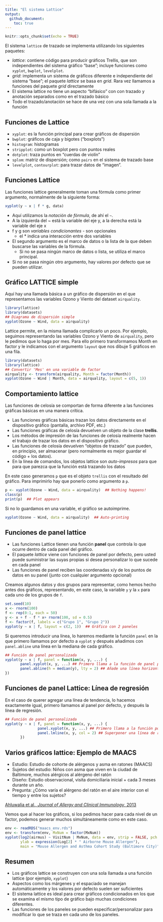 ```yaml
---
title: "El sistema Lattice"
output: 
  github_document:
    toc: true
---
```


```r
knitr::opts_chunk$set(echo = TRUE)
```

El sistema `lattice` de trazado se implementa utilizando los siguientes paquetes:

- *lattice*: contiene código para producir gráficos Trellis, que son independientes del sistema gráfico "base"; incluye funciones como `xyplot`, `bwplot`, `levelplot`.
- *grid*: implementa un sistema de gráficos diferente e independiente del sistema "base"; el paquete *lattice* se basa en *grid*. Rara vez llamamos a funciones del paquete *grid* directamente
- El sistema lattice no tiene un aspecto "bifásico" con con trazado y anotación separados como en el trazado básico
- Todo el trazado/anotación se hace de una vez con una sola llamada a la función

## Funciones de Lattice

- `xyplot`: es la función principal para crear gráficos de dispersión 
- `bwplot`: gráficos de caja y bigotes ("boxplots")
- `histogram`: histogramas
- `stripplot`: como un boxplot pero con puntos reales 
- `dotplot`: traza puntos en "cuerdas de violín"
- `splom`: matriz de dispersión; como `pairs` en el sistema de trazado base 
- `levelplot`, `contourplot`: para trazar datos de "imagen".

## Funciones Lattice

Las funciones lattice generalmente toman una fórmula como primer argumento, normalmente de la siguiente forma:
```r
xyplot(y ~ x | f * g, data)
```

- Aquí utilizamos la *notación de fórmula*, de ahí el `~`.
- A la izquierda del ~ está la variable del eje y, a la derecha está la
  variable del eje x
- f y g son _variables condicionantes_ - son opcionales
  - el * indica una interacción entre dos variables
- El segundo argumento es el marco de datos o la lista de la que deben buscarse las variables de la fórmula.
  - Si no se pasa ningún marco de datos o lista, se utiliza el marco principal.
- Si no se pasa ningún otro argumento, hay valores por defecto que se pueden utilizar.

## Gráfico LATTICE simple
Aquí hay una llamada básica a un gráfico de dispersión en el que representamos las variables Ozono y Viento del dataset `airquality`.
```r
library(lattice)
library(datasets)
## Diagrama de dispersión simple
xyplot(Ozone ~ Wind, data = airquality)
```

Lattice permite, en la misma llamada complicarlo un poco. Por ejemplo, seguimos representando las variables Ozono y Viento de `airquality`, pero le pedimos que lo haga por mes. Para ello primero transformamos Month en factor y le indicamos con el argumento `layout` que nos dibuje 5 gráficos en una fila.
```r
library(datasets)
library(lattice)
## Convertir 'Mes' en una variable de factor
airquality <- transform(airquality, Month = factor(Month)) 
xyplot(Ozone ~ Wind | Month, data = airquality, layout = c(5, 1))
```

## Comportamiento lattice

Las funciones de celosía se comportan de forma diferente a las funciones gráficas básicas en una manera crítica.

- Las funciones gráficas básicas trazan los datos directamente en el dispositivo gráfico (pantalla, archivo PDF, etc.)
- Las funciones gráficas de celosía devuelven un objeto de la clase **trellis**.
- Los métodos de impresión de las funciones de celosía realmente hacen el trabajo de trazar los datos en el dispositivo gráfico.
- Las funciones de celosía devuelven "objetos de trazado" que pueden, en principio, ser almacenar (pero normalmente es mejor guardar el código + los datos).
- En la línea de comandos, los objetos lattice son *auto-impresos* para que para que parezca que la función está trazando los datos

En este caso generamos `p` que es el objeto `trellis` con el resultado del gráfico. Para imprimirlo hay que ponerlo como argumento a `p`.
```r
p <- xyplot(Ozone ~ Wind, data = airquality)  ## Nothing happens!
class(p)
print(p)  ## Plot appears
```

Si no lo guardamos en una variable, el gráfico se autoimprime.
```r
xyplot(Ozone ~ Wind, data = airquality)  ## Auto-printing
```

## Funciones de panel lattice

* Las funciones Lattice tienen una función **panel** que controla lo que ocurre dentro de cada panel del gráfico.
* El paquete *lattice* viene con funciones de panel por defecto, pero usted puede suministrar las suyas propias si desea personalizar lo que sucede en cada panel
* Las funciones de panel reciben las coordenadas x/y de los puntos de datos en su panel (junto con cualquier argumento opcional)

Creamos algunos datos y dos grupos para representar, como hemos hecho antes dos gráficos, representando, en este caso, la variable `y` y la `x` para cada uno de los grupos de `f`.
```r
set.seed(10)
x <- rnorm(100)
f <- rep(0:1, each = 50)
y <- x + f - f * x+ rnorm(100, sd = 0.5)
f <- factor(f, labels = c("Grupo 1", "Grupo 2"))
xyplot(y ~ x | f, layout = c(2, 1))  ## Gráfico con 2 paneles
```

Si queremos introducir una línea, lo haremos mediante la función `panel` en la que primero llamamos por defecto a `xyplot` y después añadimos con `panel.abline` una línea en la mediana de cada gráfico.
```r
## Función de panel personalizada
xyplot(y ~ x | f, panel = function(x, y, ...) {
       panel.xyplot(x, y, ...) ## Primero llama a la función de panel por defecto para 'xyplot'
       panel.abline(h = median(y), lty = 2) ## Añade una línea horizontal en la mediana
})
```

## Funciones de panel Lattice: Línea de regresión
En el caso de querer agregar una línea de tendencia, lo hacemos exactamente igual, primero llamamos al panel por defecto, y después la línea de regresión.
```r
## Función de panel personalizada
xyplot(y ~ x | f, panel = function(x, y, ...) {
               panel.xyplot(x, y, ...) ## Primero llama a la función por defecto del panel
               panel.lmline(x, y, col = 2) ## Superponer una línea de regresión lineal simple
       })
```

## Varios gráficos lattice: Ejemplo de MAACS

* Estudio: Estudio de cohorte de alérgenos y asma en ratones (MAACS)
* Sujetos del estudio: Niños con asma que viven en la ciudad de Baltimore, muchos alérgicos al alérgeno del ratón
* Diseño: Estudio observacional, visita domiciliaria inicial + cada 3 meses durante un año.
* Pregunta: ¿Cómo varía el alérgeno del ratón en el aire interior con el tiempo y entre los sujetos?

[Ahluwalia et al., *Journal of Allergy and Clinical Immunology*, 2013](http://www.ncbi.nlm.nih.gov/pubmed/23810154)

Vemos que al hacer los gráficos, si los pedimos hacer para cada nivel de un factor, podemos generar muchos simultáneamente como en este caso.
```r
env <- readRDS("maacs_env.rds")
env <- transform(env, MxNum = factor(MxNum))
xyplot(log2(airmus) ~ VisitNum | MxNum, data = env, strip = FALSE, pch = 20, xlab = "Visit Number", 
       ylab = expression(Log[2] * " Airborne Mouse Allergen"), 
       main = "Mouse Allergen and Asthma Cohort Study (Baltimore City)")
```

## Resumen

* Los gráficos lattice se construyen con una sola llamada a una función lattice (por ejemplo, `xyplot`)
* Aspectos como los márgenes y el espaciado se manejan automáticamente y los valores por defecto suelen ser suficientes
* El sistema lattice es ideal para crear gráficos condicionados en los que se examina el mismo tipo de gráfico bajo muchas condiciones diferentes.
* Las funciones de los paneles se pueden especificar/personalizar para modificar lo que se traza en cada uno de los paneles.
